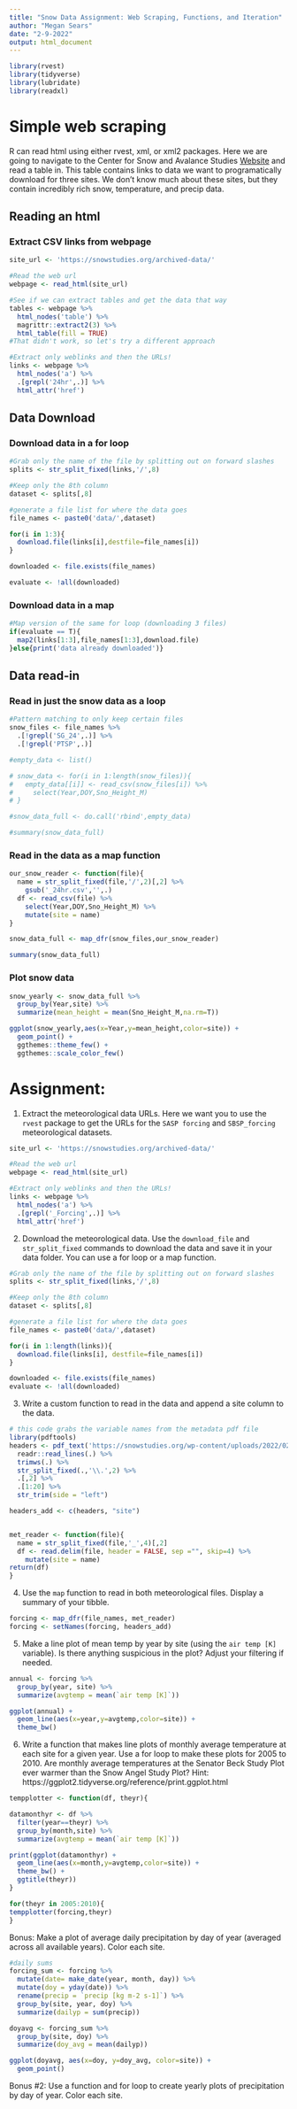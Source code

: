 ```yaml
---
title: "Snow Data Assignment: Web Scraping, Functions, and Iteration"
author: "Megan Sears"
date: "2-9-2022"
output: html_document
---
```


```r
library(rvest)
library(tidyverse)
library(lubridate)
library(readxl)

```


# Simple web scraping

R can read html using either rvest, xml, or xml2 packages. Here we are going to navigate to the Center for Snow and Avalance Studies  [Website](https://snowstudies.org/archived-data/) and read a table in. This table contains links to data we want to programatically download for three sites. We don't know much about these sites, but they contain incredibly rich snow, temperature, and precip data. 


## Reading an html 

### Extract CSV links from webpage

```r
site_url <- 'https://snowstudies.org/archived-data/'

#Read the web url
webpage <- read_html(site_url)

#See if we can extract tables and get the data that way
tables <- webpage %>%
  html_nodes('table') %>%
  magrittr::extract2(3) %>%
  html_table(fill = TRUE)
#That didn't work, so let's try a different approach

#Extract only weblinks and then the URLs!
links <- webpage %>%
  html_nodes('a') %>%
  .[grepl('24hr',.)] %>%
  html_attr('href')

```

## Data Download

### Download data in a for loop

```r

#Grab only the name of the file by splitting out on forward slashes
splits <- str_split_fixed(links,'/',8)

#Keep only the 8th column
dataset <- splits[,8] 

#generate a file list for where the data goes
file_names <- paste0('data/',dataset)

for(i in 1:3){
  download.file(links[i],destfile=file_names[i])
}

downloaded <- file.exists(file_names)

evaluate <- !all(downloaded)

```


### Download data in a map

```r

#Map version of the same for loop (downloading 3 files)
if(evaluate == T){
  map2(links[1:3],file_names[1:3],download.file)
}else{print('data already downloaded')}

```

## Data read-in 

### Read in just the snow data as a loop

```r
#Pattern matching to only keep certain files
snow_files <- file_names %>%
  .[!grepl('SG_24',.)] %>%
  .[!grepl('PTSP',.)]

#empty_data <- list()

# snow_data <- for(i in 1:length(snow_files)){
#   empty_data[[i]] <- read_csv(snow_files[i]) %>%
#     select(Year,DOY,Sno_Height_M)
# }

#snow_data_full <- do.call('rbind',empty_data)

#summary(snow_data_full)
```


### Read in the data as a map function

```r

our_snow_reader <- function(file){
  name = str_split_fixed(file,'/',2)[,2] %>%
    gsub('_24hr.csv','',.)
  df <- read_csv(file) %>%
    select(Year,DOY,Sno_Height_M) %>%
    mutate(site = name)
}

snow_data_full <- map_dfr(snow_files,our_snow_reader)

summary(snow_data_full)
```


### Plot snow data

```r
snow_yearly <- snow_data_full %>%
  group_by(Year,site) %>%
  summarize(mean_height = mean(Sno_Height_M,na.rm=T))

ggplot(snow_yearly,aes(x=Year,y=mean_height,color=site)) + 
  geom_point() +
  ggthemes::theme_few() + 
  ggthemes::scale_color_few()
```


# Assignment:

1. Extract the meteorological data URLs. Here we want you to use the `rvest` package to get the URLs for the `SASP forcing` and `SBSP_forcing` meteorological datasets.

```r

site_url <- 'https://snowstudies.org/archived-data/'

#Read the web url
webpage <- read_html(site_url)

#Extract only weblinks and then the URLs!
links <- webpage %>%
  html_nodes('a') %>%
  .[grepl('_Forcing',.)] %>%
  html_attr('href')

```


2. Download the meteorological data. Use the `download_file` and `str_split_fixed` commands to download the data and save it in your data folder. You can use a for loop or a map function. 

```r

#Grab only the name of the file by splitting out on forward slashes
splits <- str_split_fixed(links,'/',8)

#Keep only the 8th column
dataset <- splits[,8] 

#generate a file list for where the data goes
file_names <- paste0('data/',dataset)

for(i in 1:length(links)){
  download.file(links[i], destfile=file_names[i])
}

downloaded <- file.exists(file_names)
evaluate <- !all(downloaded)

```


3. Write a custom function to read in the data and append a site column to the data. 

```r

# this code grabs the variable names from the metadata pdf file
library(pdftools)
headers <- pdf_text('https://snowstudies.org/wp-content/uploads/2022/02/Serially-Complete-Metadata-text08.pdf') %>%
  readr::read_lines(.) %>%
  trimws(.) %>%
  str_split_fixed(.,'\\.',2) %>%
  .[,2] %>%
  .[1:20] %>%
  str_trim(side = "left") 

headers_add <- c(headers, "site")


met_reader <- function(file){
  name = str_split_fixed(file,'_',4)[,2]
  df <- read.delim(file, header = FALSE, sep ="", skip=4) %>%
    mutate(site = name)
return(df)
}

```

4. Use the `map` function to read in both meteorological files. Display a summary of your tibble.

```r

forcing <- map_dfr(file_names, met_reader)
forcing <- setNames(forcing, headers_add)


```


5. Make a line plot of mean temp by year by site (using the `air temp [K]` variable). Is there anything suspicious in the plot? Adjust your filtering if needed.

```r
annual <- forcing %>%
  group_by(year, site) %>%
  summarize(avgtemp = mean(`air temp [K]`))

ggplot(annual) + 
  geom_line(aes(x=year,y=avgtemp,color=site)) +
  theme_bw()

```


6. Write a function that makes line plots of monthly average temperature at each site for a given year. Use a for loop to make these plots for 2005 to 2010. Are monthly average temperatures at the Senator Beck Study Plot ever warmer than the Snow Angel Study Plot?
Hint: https://ggplot2.tidyverse.org/reference/print.ggplot.html

```r
tempplotter <- function(df, theyr){

datamonthyr <- df %>%
  filter(year==theyr) %>%
  group_by(month,site) %>%
  summarize(avgtemp = mean(`air temp [K]`))

print(ggplot(datamonthyr) + 
  geom_line(aes(x=month,y=avgtemp,color=site)) +
  theme_bw() +
  ggtitle(theyr))
}

for(theyr in 2005:2010){
tempplotter(forcing,theyr)
}


```


Bonus: Make a plot of average daily precipitation by day of year (averaged across all available years). Color each site. 

```r
#daily sums
forcing_sum <- forcing %>%
  mutate(date= make_date(year, month, day)) %>%
  mutate(doy = yday(date)) %>%
  rename(precip = `precip [kg m-2 s-1]`) %>%
  group_by(site, year, doy) %>%
  summarize(dailyp = sum(precip))

doyavg <- forcing_sum %>%
  group_by(site, doy) %>%
  summarize(doy_avg = mean(dailyp))

ggplot(doyavg, aes(x=doy, y=doy_avg, color=site)) +
  geom_point()

```


Bonus #2: Use a function and for loop to create yearly plots of precipitation by day of year. Color each site. 
```r

```

